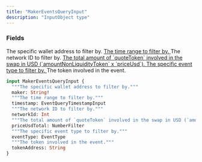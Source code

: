 ```yaml
---
title: "MakerEventsQueryInput"
description: "InputObject type"
---
```


### Fields

<ResponseField name="maker" type="String!" required>
  The specific wallet address to filter by.
</ResponseField>

<a href="/api-reference/types/eventquerytimestampinput">
  <ResponseField name="timestamp" type="EventQueryTimestampInput">
    The time range to filter by.
  </ResponseField>
</a>

<ResponseField name="networkId" type="Int">
  The network ID to filter by.
</ResponseField>

<a href="/api-reference/types/numberfilter">
  <ResponseField name="priceUsdTotal" type="NumberFilter">
    The total amount of `quoteToken` involved in the swap in USD (`amountNonLiquidityToken` x `priceUsd`).
  </ResponseField>
</a>

<a href="/api-reference/types/eventtype">
  <ResponseField name="eventType" type="EventType">
    The specific event type to filter by.
  </ResponseField>
</a>

<ResponseField name="tokenAddress" type="String">
  The token involved in the event.
</ResponseField>


```graphql MakerEventsQueryInput
input MakerEventsQueryInput {
  """The specific wallet address to filter by."""
  maker: String!
  """The time range to filter by."""
  timestamp: EventQueryTimestampInput
  """The network ID to filter by."""
  networkId: Int
  """The total amount of `quoteToken` involved in the swap in USD (`amountNonLiquidityToken` x `priceUsd`)."""
  priceUsdTotal: NumberFilter
  """The specific event type to filter by."""
  eventType: EventType
  """The token involved in the event."""
  tokenAddress: String
}
```
